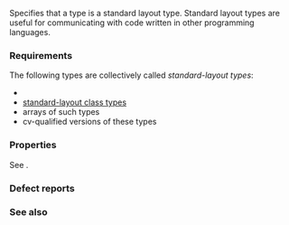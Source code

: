 {{cpp/named req/title|StandardLayoutType|notes={{mark since c++11}}}}
{{cpp/named req/navbar}}

Specifies that a type is a standard layout type. Standard layout types are useful for communicating with code written in other programming languages.

{{cpp/named req/core cat note}}

===Requirements===
The following types are collectively called ''standard-layout types'':
* {{rlp|ScalarType|scalar types}}
* [[cpp/language/classes#Standard-layout class|standard-layout class types]]
* arrays of such types
* cv-qualified versions of these types

===Properties===
See {{ls|cpp/language/data members#Standard-layout}}.

===Defect reports===
{{dr list begin}}
{{dr list item|wg=cwg|dr=1672|std=C++11|before=first non-static data member rule ignored&lt;br&gt;existence of empty base classes|after=first non-static data member rule&lt;br&gt;made recursive}}
{{dr list item|wg=cwg|dr=1813|std=C++11|before=class with a member defined in an indirect base&lt;br&gt;wasn't technically standard-layout|after=all member declarations must be&lt;br&gt;in the same class}}
{{dr list item|wg=cwg|dr=2120|std=C++11|before=array as first member wasn't considered when&lt;br&gt;comparing the first element type with type of a base|after=array members are considered}}
{{dr list end}}

===See also===
{{dsc begin}}
{{dsc inc|cpp/types/dsc is_standard_layout}}
{{dsc end}}

{{langlinks|de|es|fr|it|ja|pt|ru|zh}}